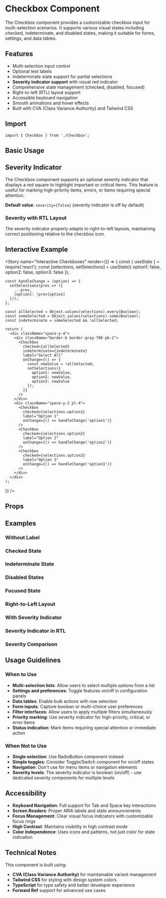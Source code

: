 
<Meta of={CheckboxStories} title="Components/Checkbox/Documentation" />

# Checkbox Component

The Checkbox component provides a customizable checkbox input for multi-selection scenarios. It supports various visual states including checked, indeterminate, and disabled states, making it suitable for forms, settings, and data tables.

## Features

- Multi-selection input control
- Optional text labels
- Indeterminate state support for partial selections
- **Severity indicator support** with visual red indicator
- Comprehensive state management (checked, disabled, focused)
- Right-to-left (RTL) layout support
- Accessible keyboard navigation
- Smooth animations and hover effects
- Built with CVA (Class Variance Authority) and Tailwind CSS

## Import

```tsx
import { Checkbox } from './Checkbox';
```

## Basic Usage

<Canvas of={CheckboxStories.Default} />

## Severity Indicator

The Checkbox component supports an optional severity indicator that displays a red square to highlight important or critical items. This feature is useful for marking high-priority items, errors, or items requiring special attention.

**Default value**: `severity={false}` (severity indicator is off by default)

<Canvas of={CheckboxStories.WithSeverity} />

### Severity with RTL Layout

The severity indicator properly adapts to right-to-left layouts, maintaining correct positioning relative to the checkbox icon.

<Canvas of={CheckboxStories.WithSeverityRTL} />

## Interactive Example

<Story 
  name="Interactive Checkboxes"
  render={() => {
    const { useState } = require('react');
    const [selections, setSelections] = useState({
      option1: false,
      option2: false,
      option3: false
    });
    
    const handleChange = (option) => {
      setSelections(prev => ({
        ...prev,
        [option]: !prev[option]
      }));
    };

    const allSelected = Object.values(selections).every(Boolean);
    const someSelected = Object.values(selections).some(Boolean);
    const indeterminate = someSelected && !allSelected;

    return (
      <div className="space-y-4">
        <div className="border-b border-gray-700 pb-2">
          <Checkbox
            checked={allSelected}
            indeterminate={indeterminate}
            label="Select All"
            onChange={() => {
              const newValue = !allSelected;
              setSelections({
                option1: newValue,
                option2: newValue,
                option3: newValue
              });
            }}
          />
        </div>
        <div className="space-y-2 pl-4">
          <Checkbox
            checked={selections.option1}
            label="Option 1"
            onChange={() => handleChange('option1')}
          />
          <Checkbox
            checked={selections.option2}
            label="Option 2"
            onChange={() => handleChange('option2')}
          />
          <Checkbox
            checked={selections.option3}
            label="Option 3"
            onChange={() => handleChange('option3')}
          />
        </div>
      </div>
    );
  }}
/>

## Props

<Controls of={CheckboxStories.Default} />

## Examples

### Without Label
<Canvas of={CheckboxStories.WithoutLabel} />

### Checked State
<Canvas of={CheckboxStories.Checked} />

### Indeterminate State
<Canvas of={CheckboxStories.Indeterminate} />

### Disabled States
<Canvas of={CheckboxStories.Disabled} />
<Canvas of={CheckboxStories.DisabledChecked} />

### Focused State
<Canvas of={CheckboxStories.Focused} />
<Canvas of={CheckboxStories.FocusedChecked} />

### Right-to-Left Layout
<Canvas of={CheckboxStories.RTL} />

### With Severity Indicator
<Canvas of={CheckboxStories.WithSeverity} />

### Severity Indicator in RTL
<Canvas of={CheckboxStories.WithSeverityRTL} />

### Severity Comparison
<Canvas of={CheckboxStories.SeverityComparison} />

## Usage Guidelines

### When to Use
- **Multi-selection lists**: Allow users to select multiple options from a list
- **Settings and preferences**: Toggle features on/off in configuration panels
- **Data tables**: Enable bulk actions with row selection
- **Form inputs**: Capture boolean or multi-choice user preferences
- **Filter interfaces**: Allow users to apply multiple filters simultaneously
- **Priority marking**: Use severity indicator for high-priority, critical, or error items
- **Status indication**: Mark items requiring special attention or immediate action

### When Not to Use
- **Single selection**: Use RadioButton component instead
- **Simple toggles**: Consider Toggle/Switch component for on/off states
- **Navigation**: Don't use for menu items or navigation elements
- **Severity levels**: The severity indicator is boolean (on/off) - use dedicated severity components for multiple levels

## Accessibility

- **Keyboard Navigation**: Full support for Tab and Space key interactions
- **Screen Readers**: Proper ARIA labels and state announcements
- **Focus Management**: Clear visual focus indicators with customizable focus rings
- **High Contrast**: Maintains visibility in high contrast mode
- **Color Independence**: Uses icons and patterns, not just color for state indication

## Technical Notes

This component is built using:
- **CVA (Class Variance Authority)** for maintainable variant management
- **Tailwind CSS** for styling with design system colors
- **TypeScript** for type safety and better developer experience
- **Forward Ref** support for advanced use cases